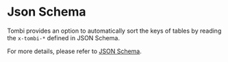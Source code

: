 # Json Schema

Tombi provides an option to automatically sort the keys of tables by reading the `x-tombi-*` defined in JSON Schema.

For more details, please refer to [JSON Schema](/docs/json-schema#formatting).
